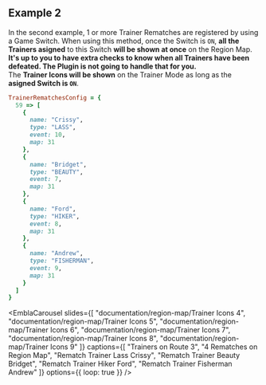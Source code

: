 ## Example 2

In the second example, 1 or more Trainer Rematches are registered by using a Game Switch.
<Callout type="attention">
  When using this method, once the Switch is `ON`, **all the Trainers asigned** to this Switch **will be shown at once** on the Region Map. 
  <br/>**<Rd>It's up to you to have extra checks to know when all Trainers have been defeated. The Plugin is not going to handle that for you.</Rd>**
  <br/>The **Trainer Icons will be shown** on the Trainer Mode as long as the **asigned Switch is `ON`**.
</Callout>

```ruby
TrainerRematchesConfig = {
  59 => [
    {
      name: "Crissy",
      type: "LASS",
      event: 10,
      map: 31
    },
    {
      name: "Bridget",
      type: "BEAUTY",
      event: 7,
      map: 31
    },
    {
      name: "Ford",
      type: "HIKER",
      event: 8,
      map: 31
    },
    {
      name: "Andrew",
      type: "FISHERMAN",
      event: 9,
      map: 31
    }
  ]
}
```

<EmblaCarousel 
  slides={[
    "documentation/region-map/Trainer Icons 4",
    "documentation/region-map/Trainer Icons 5",
    "documentation/region-map/Trainer Icons 6",
    "documentation/region-map/Trainer Icons 7",
    "documentation/region-map/Trainer Icons 8",
    "documentation/region-map/Trainer Icons 9"
  ]}
  captions={[
    "Trainers on Route 3",
    "4 Rematches on Region Map",
    "Rematch Trainer Lass Crissy",
    "Rematch Trainer Beauty Bridget",
    "Rematch Trainer Hiker Ford",
    "Rematch Trainer Fisherman Andrew"
  ]}
  options={{ loop: true }}
/>